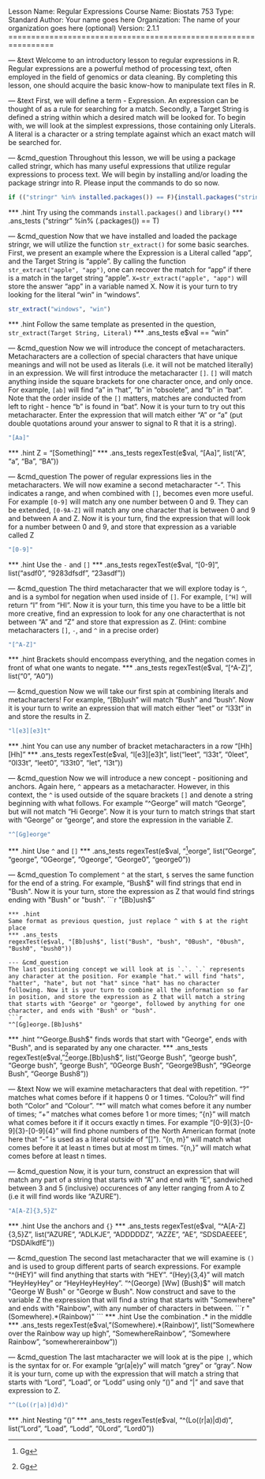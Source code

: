Lesson Name:  Regular Expressions
Course Name:  Biostats 753
Type:         Standard
Author:       Your name goes here
Organization: The name of your organization goes here (optional)
Version:      2.1.1
================================================================

--- &text
Welcome to an introductory lesson to regular expressions in R. Regular expressions are a powerful method of processing text, often employed in the field of genomics or data cleaning. By completing this lesson, one should acquire the basic know-how to manipulate text files in R.

--- &text
First, we will define a term - Expression. An expression can be thought of as a rule for searching for a match. Secondly, a Target String is defined a string within which a desired match will be looked for. To begin with, we will look at the simplest expressions, those containing only Literals. A literal is a character or a string template against which an exact match will be searched for.

--- &cmd_question
Throughout this lesson, we will be using a package called stringr, which has many useful expressions that utilize regular expressions to process text. We will begin by installing and/or loading the package stringr into R. Please input the commands to do so now.
```r
if (("stringr" %in% installed.packages()) == F){install.packages("stringr"); library("stringr")}else{library("stringr")}
```
*** .hint
Try using the commands `install.packages()` and `library()`
*** .ans_tests
("stringr" %in% (.packages()) == T)

--- &cmd_question
Now that we have installed and loaded the package stringr, we will utilize the function `str_extract()` for some basic searches. First, we present an example where the Expression is a Literal called "app", and the Target String is "apple". By calling the function `str_extract("apple", "app")`, one can recover the match for "app" if there is a match in the target string "apple". `X=str_extract("apple", "app")` will store the answer "app" in a variable named X. Now it is your turn to try looking for the literal "win" in "windows".
```r
str_extract("windows", "win")
```
*** .hint
Follow the same template as presented in the question, `str_extract(Target String, Literal)`
*** .ans_tests
e$val == "win"

--- &cmd_question
Now we will introduce the concept of metacharacters. Metacharacters are a collection of special characters that have unique meanings and will not be used as literals (i.e. it will not be matched literally) in an expression. We will first introduce the metacharacter `[]`. `[]` will match anything inside the square brackets for one character once, and only once. For example, `[ab]` will find "a" in "hat", "b" in "obsolete", and "b" in "bat". Note that the order inside of the `[]` matters, matches are conducted from left to right - hence "b" is found in "bat". Now it is your turn to try out this metacharacter. Enter the expression that will match either "A" or "a" (put double quotations around your answer to signal to R that it is a string).
```r
"[Aa]"
```
*** .hint
Z = "[Something]"
*** .ans_tests
regexTest(e$val, "[Aa]", list("A", "a", "Ba", "BA"))

--- &cmd_question
The power of regular expressions lies in the metacharacters. We will now examine a second metacharacter "-". This indicates a range, and when combined with `[]`, becomes even more useful. For example `[0-9]` will match any one number between 0 and 9. They can be extended, `[0-9A-Z]` will match any one character that is between 0 and 9 and between A and Z. Now it is your turn, find the expression that will look for a number between 0 and 9, and store that expression as a variable called Z
```r
"[0-9]"
```
*** .hint
Use the `-` and `[]`
*** .ans_tests
regexTest(e$val, "[0-9]", list("asdf0", "9283dfsdf", "23asdf"))

--- &cmd_question
The third metacharacter that we will explore today is `^`, and is a symbol for negation when used inside of `[]`. For example, `[^H]` will return "I" from "HI". Now it is your turn, this time you have to be a little bit more creative, find an expression to look for any one characterthat is not between "A" and "Z" and store that expression as Z. (Hint: combine metacharacters `[]`, `-`, and `^` in a precise order)
```r
"[^A-Z]"
```
*** .hint
Brackets should encompass everything, and the negation comes in front of what one wants to negate.
*** .ans_tests
regexTest(e$val, "[^A-Z]", list("0", "A0"))

--- &cmd_question
Now we will take our first spin at combining literals and metacharacters! For example, "[Bb]ush" will match "Bush" and "bush". Now it is your turn to write an expression that will match either "leet" or "l33t" in and store the results in Z.
```r
"l[e3][e3]t"
```
*** .hint
You can use any number of bracket metacharacters in a row "[Hh][Hh]"
*** .ans_tests
regexTest(e$val, "l[e3][e3]t", list("leet", "l33t", "0leet", "0l33t", "leet0", "l33t0", "let", "l3t"))

--- &cmd_question
Now we will introduce a new concept - positioning and anchors. Again here, `^` appears as a metacharacter. However, in this context, the `^` is used outside of the square brackets `[]` and denote a string beginning with what follows. For example "^George" will match "George", but will not match "Hi George". Now it is your turn to match strings that start with "George" or "george", and store the expression in the variable Z.
```r
"^[Gg]eorge"
```
*** .hint
Use `^` and `[]`
*** .ans_tests
regexTest(e$val, "^[Gg]eorge", list("George", "george", "0George", "0george", "George0", "george0"))

--- &cmd_question
To complement `^` at the start, `$` serves the same function for the end of a string. For example, "Bush$" will find strings that end in "Bush". Now it is your turn, store the expression as Z that would find strings ending with "Bush" or "bush".
```r
"[Bb]ush$"
```
*** .hint
Same format as previous question, just replace ^ with $ at the right place
*** .ans_tests
regexTest(e$val, "[Bb]ush$", list("Bush", "bush", "0Bush", "0bush", "Bush0", "bush0"))

--- &cmd_question
The last positioning concept we will look at is `.`. `.` represents any character at the position. For example "hat." will find "hats", "hatter", "hate", but not "hat" since "hat" has no character following. Now it is your turn to combine all the information so far in position, and store the expression as Z that will match a string that starts with "George" or "george", followed by anything for one character, and ends with "Bush" or "bush".
```r
"^[Gg]eorge.[Bb]ush$"
```
*** .hint
"^George.Bush$" finds words that start with "George", ends with "Bush", and is separated by any one character.
*** .ans_tests
regexTest(e$val, "^[Gg]eorge.[Bb]ush$", list("George Bush", "george bush", "George bush", "george Bush", "0George Bush", "George9Bush", "9George Bush", "George Bush8"))

--- &text
Now we will examine metacharacters that deal with repetition. "?" matches what comes before if it happens 0 or 1 times. "Colou?r" will find both "Color" and "Colour". "*" will match what comes before it any number of times; "+" matches what comes before 1 or more times; "{n}" will match what comes before it if it occurs exactly n times. For example "[0-9]{3}-[0-9]{3}-[0-9]{4}" will find phone numbers of the North American format (note here that "-" is used as a literal outside of "[]"). "{n, m}" will match what comes before it at least n times but at most m times. "{n,}" will match what comes before at least n times.

--- &cmd_question
Now, it is your turn, construct an expression that will match any part of a string that starts with "A" and end with "E", sandwiched between 3 and 5 (inclusive) occurences of any letter ranging from A to Z (i.e it will find words like "AZURE").
```r
"A[A-Z]{3,5}Z"
```
*** .hint
Use the anchors and `{}`
*** .ans_tests
regexTest(e$val, "^A[A-Z]{3,5}Z", list("AZURE", "ADLKJE", "ADDDDDZ", "AZZE", "AE", "SDSDAEEEE", "DSDAlkdfE"))

--- &cmd_question
The second last metacharacter that we will examine is `()` and is used to group different parts of search expressions. For example "^(HEY)" will find anything that starts with "HEY". "(Hey){3,4}" will match "HeyHeyHey" or "HeyHeyHeyHey". "^(George) [Ww] (Bush)$" will match "George W Bush" or "George w Bush". Now construct and save to the variable Z the expression that will find a string that starts with "Somewhere" and ends with "Rainbow", with any number of characters in between.
```r
"(Somewhere).*(Rainbow)"
```
*** .hint
Use the combination .* in the middle
*** .ans_tests
regexTest(e$val, "(Somewhere).*(Rainbow)", list("Somewhere over the Rainbow way up high", "SomewhereRainbow", "Somewhere Rainbow", "somewhererainbow"))

--- &cmd_question
The last mtacharacter we will look at is the pipe `|`, which is the syntax for or. For example "gr(a|e)y" will match "grey" or "gray". Now it is your turn, come up with the expression that will match a string that starts with "Lord", "Load", or "Lodd" using only "()" and "|" and save that expression to Z.
```r
"^(Lo((r|a)|d)d)"
```
*** .hint
Nesting "()"
*** .ans_tests
regexTest(e$val, "^(Lo((r|a)|d)d)", list("Lord", "Load", "Lodd", "0Lord", "Lord0"))
